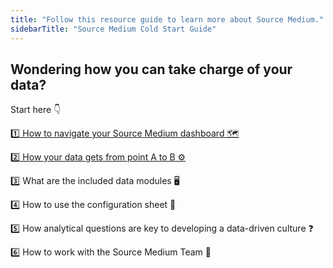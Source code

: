 ```yaml
---
title: "Follow this resource guide to learn more about Source Medium."
sidebarTitle: "Source Medium Cold Start Guide"
---
```


## Wondering how you can take charge of your data? 

Start here 👇

[1️⃣ How to navigate your Source Medium dashboard  🗺️](/getting-started/cold-start/navigating-your-dashboard)

[2️⃣ How your data gets from point A to B  ⚙️](/getting-started/cold-start/how-your-data-gets-from-point-a-to-b)

3️⃣ What are the included data modules 🖥️

4️⃣ How to use the configuration sheet  📃

5️⃣ How analytical questions are key to developing a data-driven culture   ❓

6️⃣ How to work with the Source Medium Team  🤝